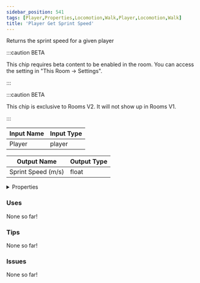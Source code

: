 ```yaml
---
sidebar_position: 541
tags: [Player,Properties,Locomotion,Walk,Player,Locomotion,Walk]
title: 'Player Get Sprint Speed'
---
```


Returns the sprint speed for a given player

:::caution BETA

This chip requires beta content to be enabled in the room. You can access the setting in "This Room -> Settings".

:::

:::caution BETA

This chip is exclusive to Rooms V2. It will not show up in Rooms V1.

:::


<EsbSvg />

| Input Name | Input Type |
|-----------|-----------|
| Player | player |

| Output Name | Output Type |
|-----------|-----------|
| Sprint Speed (m/s) | float |


<details>
  <summary>Properties</summary>
  <div>
    <div>
    <table>
      <thead>
        <tr>
          <th>Is beta required?</th>
          <th>✅</th>
        </tr>
        <tr>
          <th>Is this chip a trolling risk?</th>
          <th>❌</th>
        </tr>
        <tr>
          <th>Is this chip a role assignment risk?</th>
          <th>❌</th>
        </tr>
        <tr>
          <th>Chip UUID</th>
          <th>345866e8-5b3b-41f1-84b7-e357643be3c7</th>
        </tr>
      </thead>
    </table>
    </div>
  </div>
</details>

### Uses

None so far!

### Tips

None so far!

### Issues

None so far!